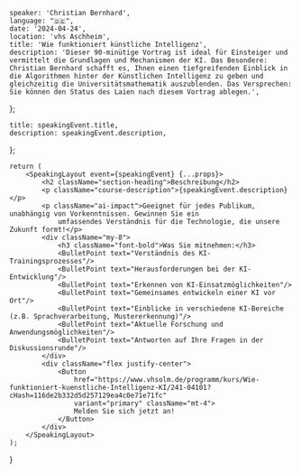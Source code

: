 
    speaker: 'Christian Bernhard',
    language: "🇩🇪",
    date: '2024-04-24',
    location: 'vhs Aschheim',
    title: 'Wie funktioniert künstliche Intelligenz',
    description: 'Dieser 90-minütige Vortrag ist ideal für Einsteiger und vermittelt die Grundlagen und Mechanismen der KI. Das Besondere: Christian Bernhard schafft es, Ihnen einen tiefgreifenden Einblick in die Algorithmen hinter der Künstlichen Intelligenz zu geben und gleichzeitig die Universitätsmathematik auszublenden. Das Versprechen: Sie können den Status des Laien nach diesem Vortrag ablegen.',
};

    title: speakingEvent.title,
    description: speakingEvent.description,
};

    return (
        <SpeakingLayout event={speakingEvent} {...props}>
            <h2 className="section-heading">Beschreibung</h2>
            <p className="course-description">{speakingEvent.description}</p>
            <p className="ai-impact">Geeignet für jedes Publikum, unabhängig von Vorkenntnissen. Gewinnen Sie ein
                umfassendes Verständnis für die Technologie, die unsere Zukunft formt!</p>
            <div className="my-8">
                <h3 className="font-bold">Was Sie mitnehmen:</h3>
                <BulletPoint text="Verständnis des KI-Trainingsprozesses"/>
                <BulletPoint text="Herausforderungen bei der KI-Entwicklung"/>
                <BulletPoint text="Erkennen von KI-Einsatzmöglichkeiten"/>
                <BulletPoint text="Gemeinsames entwickeln einer KI vor Ort"/>
                <BulletPoint text="Einblicke in verschiedene KI-Bereiche (z.B. Sprachverarbeitung, Mustererkennung)"/>
                <BulletPoint text="Aktuelle Forschung und Anwendungsmöglichkeiten"/>
                <BulletPoint text="Antworten auf Ihre Fragen in der Diskussionsrunde"/>
            </div>
            <div className="flex justify-center">
                <Button
                    href="https://www.vhsolm.de/programm/kurs/Wie-funktioniert-kuenstliche-Intelligenz-KI/241-04101?cHash=116de2b332d5d257129ea4c0e71e71fc"
                    variant="primary" className="mt-4">
                    Melden Sie sich jetzt an!
                </Button>
            </div>
        </SpeakingLayout>
    );
}
